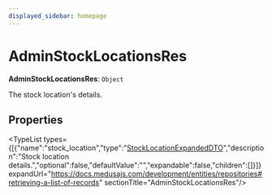 ```yaml
---
displayed_sidebar: homepage
---
```



# AdminStockLocationsRes

 **AdminStockLocationsRes**: `Object`

The stock location's details.

## Properties

<TypeList types={[{"name":"stock_location","type":"[StockLocationExpandedDTO](medusa.StockLocationExpandedDTO.mdx)","description":"Stock location details.","optional":false,"defaultValue":"","expandable":false,"children":[]}]} expandUrl="https://docs.medusajs.com/development/entities/repositories#retrieving-a-list-of-records" sectionTitle="AdminStockLocationsRes"/>
